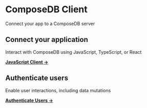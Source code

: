 # ComposeDB Client
Connect your app to a ComposeDB server

## Connect your application
Interact with ComposeDB using JavaScript, TypeScript, or React
 
**[JavaScript Client →](./../guides/composedb-client/javascript-client.mdx)**

## Authenticate users
Enable user interactions, including data mutations 

**[Authenticate Users →](./../guides/composedb-client/authenticate-users.mdx)**
